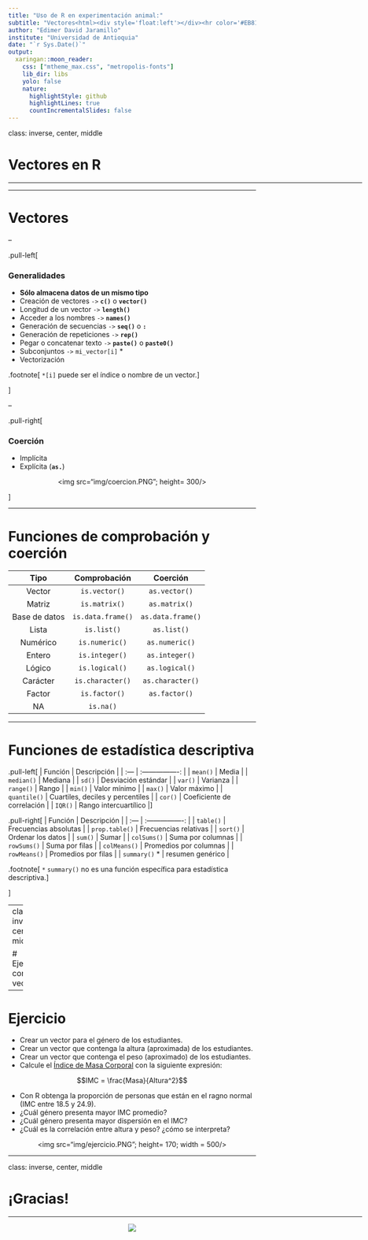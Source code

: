 ```yaml
---
title: "Uso de R en experimentación animal:"
subtitle: "Vectores<html><div style='float:left'></div><hr color='#EB811B' size=1px width=800px></html>"
author: "Edimer David Jaramillo"
institute: "Universidad de Antioquia"
date: "`r Sys.Date()`"
output:
  xaringan::moon_reader:
    css: ["mtheme_max.css", "metropolis-fonts"]
    lib_dir: libs
    yolo: false
    nature:
      highlightStyle: github
      highlightLines: true
      countIncrementalSlides: false
---
```


class: inverse, center, middle

# Vectores en R
<html><div style='float:left'></div><hr color='#EB811B' size=1px width=720px></html> 

---

# Vectores

--

.pull-left[

### Generalidades

- **Sólo almacena datos de un mismo tipo**
- Creación de vectores `->` **`c()`** o **`vector()`**
- Longitud de un vector `->` **`length()`** 
- Acceder a los nombres `->` **`names()`** 
- Generación de secuencias `->` **`seq()`** o **`:`**
- Generación de repeticiones `->` **`rep()`**
- Pegar o concatenar texto `->` **`paste()`** o **`paste0()`**
- Subconjuntos `->` `mi_vector[i]` *
- Vectorización

.footnote[
`*[i]` puede ser el índice o nombre de un vector.
]

]

--

.pull-right[

### Coerción


- Implícita 
- Explícita (**`as.`**)

<center>
<img src="img/coercion.PNG"; height= 300/>
</center>

]

---

# Funciones de comprobación y coerción

| Tipo | Comprobación | Coerción |
| :---: | :----: | :----: |
| Vector | `is.vector()` | `as.vector()` |
| Matriz | `is.matrix()` | `as.matrix()` |
| Base de datos | `is.data.frame()` | `as.data.frame()` |
| Lista | `is.list()`| `as.list()` |
| Numérico | `is.numeric()` | `as.numeric()` |
| Entero | `is.integer()` | `as.integer()` |
| Lógico | `is.logical()`| `as.logical()` |
| Carácter | `is.character()`| `as.character()` |
| Factor | `is.factor()`| `as.factor()` |
| NA | `is.na()` |  |

---

# Funciones de estadística descriptiva

.pull-left[
| Función | Descripción |
| :--- | :----------------: |
| `mean()` | Media |
| `median()` | Mediana |
| `sd()` | Desviación estándar |
| `var()` | Varianza |
| `range()` | Rango |
| `min()` | Valor mínimo |
| `max()` | Valor máximo |
| `quantile()` | Cuartiles, deciles y percentiles |
| `cor()` | Coeficiente de correlación |
| `IQR()` | Rango intercuartílico |
]

.pull-right[
| Función | Descripción |
| :--- | :----------------: |
| `table()` | Frecuencias absolutas |
| `prop.table()` | Frecuencias relativas |
| `sort()` | Ordenar los datos |
| `sum()` | Sumar |
| `colSums()` | Suma por columnas |
| `rowSums()` | Suma por filas |
| `colMeans()` | Promedios por columnas |
| `rowMeans()` | Promedios por filas |
| `summary()` * | resumen genérico |

.footnote[
`*` `summary()` no es una función específica para estadística descriptiva.
]

]



---
class: inverse, center, middle

# Ejercicio con vectores
<html><div style='float:left'></div><hr color='#EB811B' size=1px width=720px></html>

---

# Ejercicio 

- Crear un vector para el género de los estudiantes.
- Crear un vector que contenga la altura (aproximada) de los estudiantes.
- Crear un vector que contenga el peso (aproximado) de los estudiantes.
- Calcule el [Índice de Masa Corporal](https://es.wikipedia.org/wiki/%C3%8Dndice_de_masa_corporal) con la siguiente expresión:

$$IMC = \frac{Masa}{Altura^2}$$

- Con R obtenga la proporción de personas que están en el ragno normal (IMC entre 18.5 y 24.9).
- ¿Cuál género presenta mayor IMC promedio?
- ¿Cuál género presenta mayor dispersión en el IMC?
- ¿Cuál es la correlación entre altura y peso? ¿cómo se interpreta?


<center>
<img src="img/ejercicio.PNG"; height= 170; width = 500/>
</center>

---
class: inverse, center, middle

# ¡Gracias!

<html><div style='float:left'></div><hr color='#EB811B' size=1px width=720px></html> 

<center>
<img src="img/gracias.gif"/>
</center>

